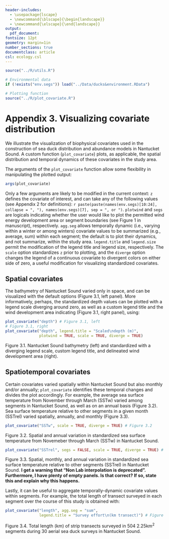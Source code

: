 ```yaml
---
header-includes:
  - \usepackage{lscape}
  - \newcommand{\blscape}{\begin{landscape}}
  - \newcommand{\elscape}{\end{landscape}}
output: 
  pdf_document:
fontsize: 12pt
geometry: margin=1in
number_sections: true
documentclass: article
csl: ecology.csl
---
```

```r
source("../R/utils.R")

# Environmental data
if (!exists("env.segs")) load("../Data/ducks&environment.RData")

# Plotting function
source("../R/plot_covariate.R")
```

# Appendix 3. Visualizing covariate distribution

We illustrate the visualization of biophysical covariates used in the construction of sea duck distribution and abundance models in Nantucket Sound.  A custom function (`plot_covariate`) plots, as applicable, the spatial distribution and temporal dynamics of these covariates in the study area.  

The arguments of the `plot_covariate` function allow some flexibility in manipulating the plotted output:
```r
args(plot_covariate)
```

Only a few arguments are likely to be modified in the current context: `z` defines the covariate of interest, and can take any of the following values (see Appendix 2 for definitions): `r paste(paste(names(env.segs)[10:24], collapse = ", "), names(env.segs)[7], sep = ", or ")`.  `plotwind` and `segs` are logicals indicating whether the user would like to plot the permitted wind energy development area or segment boundaries (see Figure 1 in manuscript), respectively.  `agg.seg` allows temporally dynamic (i.e., varying within a winter or among winters) covariate values to be summarized (e.g., average, sum) within each segment; the default is to plot their dynamics, and not summarize, within the study area.  `legend.title` and `legend.size` permit the modification of the legend title and legend size, respectively.  The `scale` option standardizes `z` prior to plotting, and the `diverge` option changes the legend of a continuous covariate to divergent colors on either side of zero, a useful modification for visualizing standardized covariates.

## Spatial covariates

The bathymetry of Nantucket Sound varied only in space, and can be visualized with the default options (Figure 3.1, left panel).  More informatively, perhaps, the standardized depth values can be plotted with a legend scale diverging around zero, as well as a custom legend title and the wind development area indicating (Figure 3.1, right panel), using:
```r
plot_covariate("depth") # Figure 3.1, left
# Figure 3.1, right
plot_covariate("depth", legend.title = "Scaled\ndepth (m)", 
               plotwind = TRUE, scale = TRUE, diverge = TRUE)
```
Figure 3.1.  Nantucket Sound bathymetry (left) and standardized with a diverging legend scale, custom legend title, and delineated wind development area (right).

## Spatiotemporal covariates

Certain covariates varied spatially within Nantucket Sound but also monthly and/or annually; `plot_covariate` identifies these temporal changes and divides the plot accordingly.  For example, the average sea surface temperature from November through March (SSTw) varied among segments in Nantucket Sound, as well as on an annual basis (Figure 3.2).  Sea surface temperature relative to other segments in a given month (SSTrel) varied spatially, annually, and monthly (Figure 3.3).

\newpage
\blscape
```r
plot_covariate("SSTw", scale = TRUE, diverge = TRUE) # Figure 3.2
```
Figure 3.2.  Spatial and annual variation in standardized sea surface temperature from Novemeber through March (SSTw) in Nantucket Sound. 

\newpage
```r
plot_covariate("SSTrel", segs = FALSE, scale = TRUE, diverge = TRUE) # Figure 3.3
```
Figure 3.3.  Spatial, monthly, and annual variation in standardized sea surface temperature relative to other segments (SSTrel) in Nantucket Sound. **I get a warning that "Non Lab interpolation is deprecated". Furthermore, I have plenty of empty panels. Is that correct? If so, state this and explain why this happens.**
\elscape
\newpage

Lastly, it can be useful to aggregate temporally-dynamic covariate values within segments.  For example, the total length of transect surveyed in each segment over the course of this study is obtained with:
```r
plot_covariate("length", agg.seg = "sum", 
               legend.title = "Survey effort\n(km transect)") # Figure 3.4
```

Figure 3.4.  Total length (km) of strip transects surveyed in 504 2.25km^2^ segments during 30 aerial sea duck surveys in Nantucket Sound.
